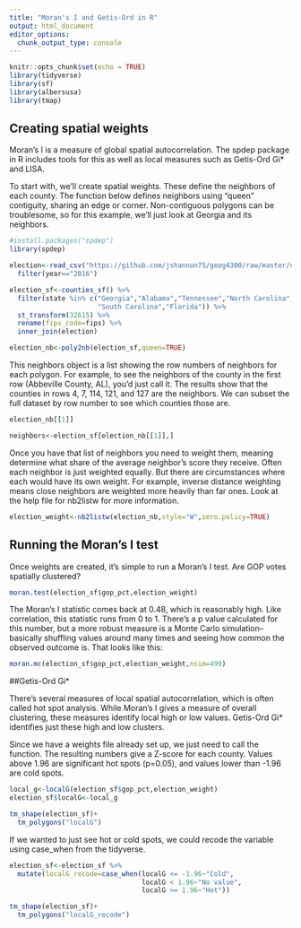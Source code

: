 ```yaml
---
title: "Moran's I and Getis-Ord in R"
output: html_document
editor_options: 
  chunk_output_type: console
---
```


```r
knitr::opts_chunk$set(echo = TRUE)
library(tidyverse)
library(sf)
library(albersusa)
library(tmap)
```

## Creating spatial weights

Moran's I is a measure of global spatial autocorrelation. The spdep package in R includes tools for this as well as local measures such as Getis-Ord Gi* and LISA. 

To start with, we'll create spatial weights. These define the neighbors of each county. The function below defines neighbors using "queen" contiguity, sharing an edge or corner. Non-contiguous polygons can be troublesome, so for this example, we'll just look at Georgia and its neighbors.

```r
#install.packages("spdep")
library(spdep)

election<-read_csv("https://github.com/jshannon75/geog4300/raw/master/data/elections0816_demog_pct.csv") %>%
  filter(year=="2016")

election_sf<-counties_sf() %>%
  filter(state %in% c("Georgia","Alabama","Tennessee","North Carolina",
                      "South Carolina","Florida")) %>%
  st_transform(32615) %>%
  rename(fips_code=fips) %>%
  inner_join(election)

election_nb<-poly2nb(election_sf,queen=TRUE)
```

This neighbors object is a list showing the row numbers of neighbors for each polygon. For example, to see the neighbors of the county in the first row (Abbeville County, AL), you'd just call it. The results show that the counties in rows 4, 7, 114, 121, and 127 are the neighbors. We can subset the full dataset by row number to see which counties those are.

```r
election_nb[[1]]

neighbors<-election_sf[election_nb[[1]],]
```

Once you have that list of neighbors you need to weight them, meaning determine what share of the average neighbor's score they receive. Often each neighbor is just weighted equally. But there are circumstances where each would have its own weight. For example, inverse distance weighting means close neighbors are weighted more heavily than far ones. Look at the help file for nb2listw for more information.

```r
election_weight<-nb2listw(election_nb,style="W",zero.policy=TRUE)
```

## Running the Moran's I test

Once weights are created, it's simple to run a Moran's I test. Are GOP votes spatially clustered?

```r
moran.test(election_sf$gop_pct,election_weight)
```

The Moran's I statistic comes back at 0.48, which is reasonably high. Like correlation, this statistic runs from 0 to 1. There's a p value calculated for this number, but a more robust measure is a Monte Carlo simulation--basically shuffling values around many times and seeing how common the observed outcome is. That looks like this:

```r
moran.mc(election_sf$gop_pct,election_weight,nsim=499)
```
##Getis-Ord Gi*

There's several measures of local spatial autocorrelation, which is often called hot spot analysis. While Moran's I gives a measure of overall clustering, these measures identify local high or low values. Getis-Ord Gi* identifies just these high and low clusters. 

Since we have a weights file already set up, we just need to call the function. The resulting numbers give a Z-score for each county. Values above 1.96 are significant hot spots (p=0.05), and values lower than -1.96 are cold spots.
 
```r
local_g<-localG(election_sf$gop_pct,election_weight)
election_sf$localG<-local_g

tm_shape(election_sf)+
  tm_polygons("localG")
```

If we wanted to just see hot or cold spots, we could recode the variable using case_when from the tidyverse.

```r
election_sf<-election_sf %>%
  mutate(localG_recode=case_when(localG <= -1.96~"Cold",
                                 localG < 1.96~"No value",
                                 localG >= 1.96~"Hot"))

tm_shape(election_sf)+
  tm_polygons("localG_recode")
```

